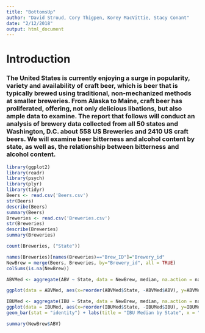 ```yaml
---
title: "BottomsUp"
author: "David Stroud, Cory Thigpen, Korey MacVittie, Stacy Conant"
date: "2/12/2018"
output: html_document
---
```


# **Introduction**
### The United States is currently enjoying a surge in popularity, variety and availability of craft beer, which is beer that is typically brewed using traditional, non-mechanized methods at smaller breweries.  From Alaska to Maine, craft beer has proliferated, offering, not only delicious libations, but also ample data to examine.  The report that follows will conduct an analysis of brewery data collected from all 50 states and Washington, D.C. about 558 US Breweries and 2410 US craft beers.  We will examine beer bitterness and alcohol content by state, as well as, the relationship between bitterness and alcohol content.



```r
library(ggplot2)
library(readr)
library(psych)
library(plyr)
library(tidyr)
Beers <- read.csv('Beers.csv')
str(Beers)
describe(Beers)
summary(Beers)
Breweries <- read.csv('Breweries.csv')
str(Breweries)
describe(Breweries)
summary(Breweries)

```

``` r
count(Breweries, ("State"))
```

```r
names(Breweries)[names(Breweries)=="Brew_ID"]="Brewery_id"
NewBrew = merge(Beers, Breweries, by="Brewery_id", all = TRUE)
colSums(is.na(NewBrew))

```

```r
ABVMed <- aggregate(ABV ~ State, data = NewBrew, median, na.action = na.omit)

ggplot(data = ABVMed, aes(x=reorder(ABVMed$State, -ABVMed$ABV), y=ABVMed$ABV)) + geom_bar(stat = "identity") + labs(title = "ABV Median by State", x = "State", y = "Median")

IBUMed <- aggregate(IBU ~ State, data = NewBrew, median, na.action = na.omit)
ggplot(data = IBUMed, aes(x=reorder(IBUMed$State, -IBUMed$IBU), y=IBUMed$IBU))+
geom_bar(stat = "identity") + labs(title = "IBU Median by State", x = "State", y = "Median")
```

```r
summary(NewBrew$ABV)
```

